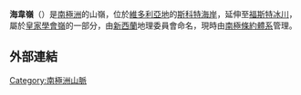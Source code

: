{{coord|78|23|S|162|58|E|source:GNIS|display=title}}

'''海韋嶺'''（{{lang-en|Highway Ridge}}）是[[南極洲|南極洲]]的山嶺，位於[[維多利亞地|維多利亞地]]的[[斯科特海岸|斯科特海岸]]，延伸至[[福斯特冰川|福斯特冰川]]，屬於[[皇家學會嶺|皇家學會嶺]]的一部分，由[[新西蘭|新西蘭]]地理委員會命名，現時由[[南極條約體系|南極條約體系]]管理。

==外部連結==
{{cite gnis | type = antarid | id = 17228| name = Highway Ridge | accessdate = 2012-06-16}}

{{DEFAULTSORT:Highway Ridge}}
[[Category:南極洲山脈|Category:南極洲山脈]]


{{ScottCoast-geo-stub}}